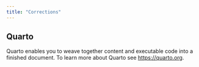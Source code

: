 ```yaml
---
title: "Corrections"
---
```


## Quarto

Quarto enables you to weave together content and executable code into a finished document. To learn more about Quarto see <https://quarto.org>.

